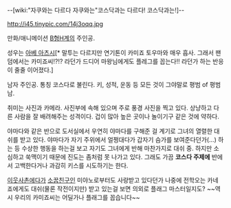 --[wiki:"자쿠와는 다르다 자쿠와는"코스닥과는 다르다! 코스닥과는!]--

http://i45.tinypic.com/14j3oqq.jpg

만화/애니메이션 [[B형H계]]의 주인공.

성우는 [[아베 아츠시]][* 말투는 다르지만 연기톤이 카미죠 토우마와 매우 흡사. 그래서 팬덤에서는 카미죠씨!?!? 라던가 드디어 마왕님에게도 플레그를 꼽는다!! 라던가 하는 반응이 줄줄 이어졌다.]
  
남자 주인공. 통칭 코스다로 불린다. 키, 성적, 운동 등 모든 것이 그야말로 평범 of 평범남.
 
취미는 사진과 카메라. 사진부에 속해 있으며 주로 풍경 사진을 찍고 있다. 상냥하고 다른 사람을 잘 배려해주는 성격이다. 겁이 많아 높은 곳이나 놀이기구 같은 것에 약하다.
 
야마다와 같은 반으로 도서실에서 우연히 야마다를 구해준 걸 계기로 그녀의 열렬한 대쉬를 받고 있다. 야마다가 자기 주위에서 얼쩡대다가 갑자기 슴가를 보여준다던가(…) 하는 등 수상한 행동을 하는걸 보고 자기도 그녀에게 반해 마찬가지로 대쉬 중. 하지만 소심하고 쑥맥이기 때문에 진도는 좀처럼 못 나가고 있다. 그래도 가끔 '''코스다 주제에''' 반에서 고백한다거나 과감히 키스를 시도하기는 한다.
 
[[이웃사촌]]에다가 [[소꿉친구]]인 미야노로부터도 사랑받고 있다던가 나중에 전학오는 카네죠에게도 대쉬(물론 작전이지만) 받고 있는걸 보면 의외로 플래그 마스터일지도? ~~역시 우리의 카미죠씨는 어딜가나 플래그를 꼽습니다~~
